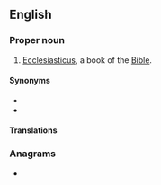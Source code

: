 ==English==
{{book of the Bible|Ben Sira}}

===Proper noun===
{{en-proper noun}}
# {{lb|en|biblical}} [[Ecclesiasticus]], a book of the [[Bible]].

====Synonyms====
* {{l|en|Sirach}}
* {{l|en|Wisdom of Jesus son of Sirach}}

====Translations====
{{trans-see|Ecclesiasticus}}

===Anagrams===
* {{anagrams|en|a=abeinrs|Serbian|barnies|braines|brinase|inbears}}